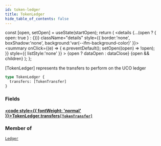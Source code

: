 ```yaml
---
id: token-ledger
title: TokenLedger
hide_table_of_contents: false
---
```







  const [open, setOpen] = useState(startOpen);
  return (
    <details {...(open ? { open: true } : {})} className="details" style={{ border:'none', boxShadow:'none', background:'var(--ifm-background-color)' }}>
      <summary
        onClick={(e) => {
          e.preventDefault();
          setOpen((open) => !open);
        }}
        style={{ listStyle:'none' }}
      >
      {open ? dataOpen : dataClose}
      </summary>
      {open && children}
    </details>
  );
};








[TokenLedger] represents the transfers to perform on the UCO ledger


```graphql
type TokenLedger {
  transfers: [TokenTransfer]
}
```




### Fields

#### [<code style={{ fontWeight: 'normal' }}>TokenLedger.<b>transfers</b></code>](#)<Bullet />[`[TokenTransfer]`](/build/api/schema/objects/token-transfer) <Badge class="badge badge--secondary" text="list"/> <Badge class="badge badge--secondary" text="object"/> 
> 
> 
> 
> 



### Member of

[`Ledger`](/build/api/schema/objects/ledger)  <Badge class="badge badge--secondary" text="object"/>

